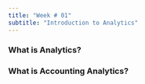 ```yaml
---
title: "Week # 01"
subtitle: "Introduction to Analytics"
---
```



### What is Analytics?


### What is Accounting Analytics?
